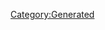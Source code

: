 {{Database/Costume/CostumeInfo
 |ID=268
 |DivaId=4
 |PrismCostumeId=28
 |Enabled=2
 |SkillId=32
 |EODICFLJAKO=False
 |AGBPBDODKBK=1
 |HMCOGDICFNB=1
 |LevelMax=0
 |HGBJODBCJDA=0
 |EGLDFPILJLG=1
 |GLEEPAFMPLO=False
 |IIELLEPEEFH=6320
}}
[[Category:Generated]]
